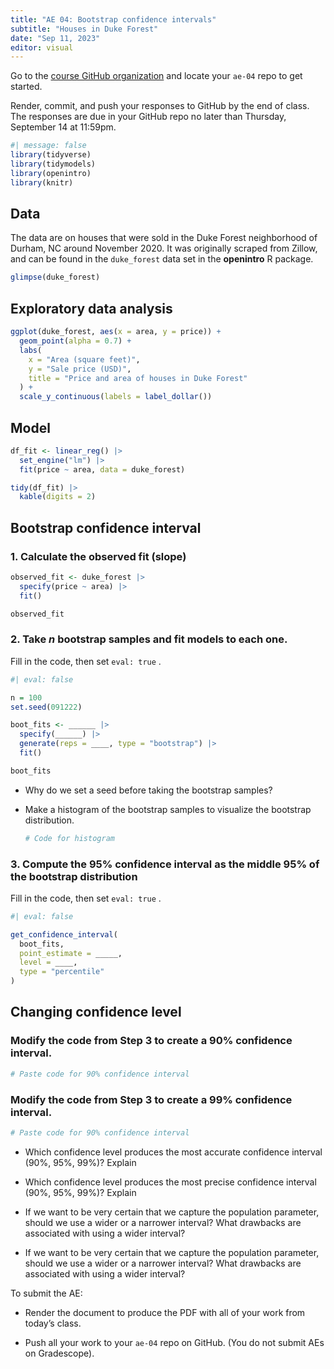 ```yaml
---
title: "AE 04: Bootstrap confidence intervals"
subtitle: "Houses in Duke Forest"
date: "Sep 11, 2023"
editor: visual
---
```


::: callout-important
Go to the [course GitHub organization](https://github.com/sta210-fa23) and locate your `ae-04` repo to get started.

Render, commit, and push your responses to GitHub by the end of class. The responses are due in your GitHub repo no later than Thursday, September 14 at 11:59pm.
:::

```r
#| message: false
library(tidyverse)
library(tidymodels)
library(openintro)
library(knitr)
```

## Data

The data are on houses that were sold in the Duke Forest neighborhood of Durham, NC around November 2020. It was originally scraped from Zillow, and can be found in the `duke_forest` data set in the **openintro** R package.

```r
glimpse(duke_forest)
```

## Exploratory data analysis

```r
ggplot(duke_forest, aes(x = area, y = price)) +
  geom_point(alpha = 0.7) +
  labs(
    x = "Area (square feet)",
    y = "Sale price (USD)",
    title = "Price and area of houses in Duke Forest"
  ) +
  scale_y_continuous(labels = label_dollar()) 
```

## Model

```r
df_fit <- linear_reg() |>
  set_engine("lm") |>
  fit(price ~ area, data = duke_forest)

tidy(df_fit) |>
  kable(digits = 2)
```

## Bootstrap confidence interval

### 1. Calculate the observed fit (slope)

```r

observed_fit <- duke_forest |>
  specify(price ~ area) |>
  fit()

observed_fit
```

### 2. Take *n* bootstrap samples and fit models to each one.

Fill in the code, then set `eval: true` .

```r
#| eval: false

n = 100
set.seed(091222)

boot_fits <- ______ |>
  specify(______) |>
  generate(reps = ____, type = "bootstrap") |>
  fit()

boot_fits
```

-   Why do we set a seed before taking the bootstrap samples?

-   Make a histogram of the bootstrap samples to visualize the bootstrap distribution.

    ```r
    # Code for histogram
    ```

### 3. Compute the 95% confidence interval as the middle 95% of the bootstrap distribution

Fill in the code, then set `eval: true` .

```r
#| eval: false

get_confidence_interval(
  boot_fits, 
  point_estimate = _____, 
  level = ____,
  type = "percentile"
)
```

## Changing confidence level

### Modify the code from Step 3 to create a 90% confidence interval.

```r
# Paste code for 90% confidence interval
```

### Modify the code from Step 3 to create a 99% confidence interval.

```r
# Paste code for 90% confidence interval
```

-   Which confidence level produces the most accurate confidence interval (90%, 95%, 99%)? Explain

-   Which confidence level produces the most precise confidence interval (90%, 95%, 99%)? Explain

-   If we want to be very certain that we capture the population parameter, should we use a wider or a narrower interval? What drawbacks are associated with using a wider interval?

-   If we want to be very certain that we capture the population parameter, should we use a wider or a narrower interval? What drawbacks are associated with using a wider interval?

::: callout-important
To submit the AE:

-   Render the document to produce the PDF with all of your work from today's class.

-   Push all your work to your `ae-04` repo on GitHub. (You do not submit AEs on Gradescope).
:::
